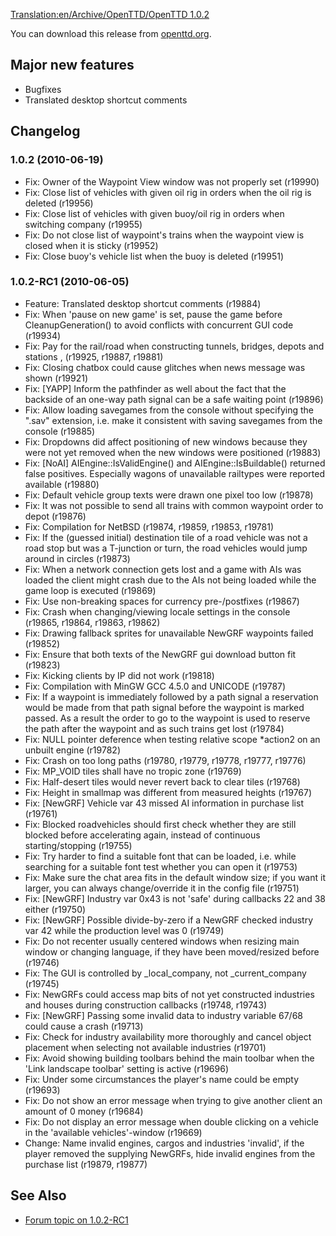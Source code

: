 [[Translation:en/Archive/OpenTTD/OpenTTD 1.0.2]]

{{en/Archive/OpenTTD/Navigation}}
{{en/Archive/OpenTTD/NaviPrevNext|prev=en/Archive/OpenTTD/OpenTTD 1.0.1|next=en/Archive/OpenTTD/OpenTTD 1.0.3|date=2010-06-19}}

You can download this release from [http://www.openttd.org/en/download-stable/1.0.2 openttd.org].

==Major new features==

* Bugfixes
* Translated desktop shortcut comments

==Changelog==

===1.0.2 (2010-06-19)===

* Fix: Owner of the Waypoint View window was not properly set (r19990)
* Fix: Close list of vehicles with given oil rig in orders when the oil rig is deleted (r19956)
* Fix: Close list of vehicles with given buoy/oil rig in orders when switching company (r19955)
* Fix: Do not close list of waypoint's trains when the waypoint view is closed when it is sticky (r19952)
* Fix: Close buoy's vehicle list when the buoy is deleted {{en/Flyspray|3869}} (r19951)

===1.0.2-RC1 (2010-06-05)===

* Feature: Translated desktop shortcut comments (r19884)
* Fix: When 'pause on new game' is set, pause the game before CleanupGeneration() to avoid conflicts with concurrent GUI code {{en/Flyspray|3857}} (r19934)
* Fix: Pay for the rail/road when constructing tunnels, bridges, depots and stations {{en/Flyspray|3859}}, {{en/Flyspray|3827}} (r19925, r19887, r19881)
* Fix: Closing chatbox could cause glitches when news message was shown {{en/Flyspray|3865}} (r19921)
* Fix: [YAPP] Inform the pathfinder as well about the fact that the backside of an one-way path signal can be a safe waiting point {{en/Flyspray|3803}} (r19896)
* Fix: Allow loading savegames from the console without specifying the ".sav" extension, i.e. make it consistent with saving savegames from the console {{en/Flyspray|3761}} (r19885)
* Fix: Dropdowns did affect positioning of new windows because they were not yet removed when the new windows were positioned {{en/Flyspray|3812}} (r19883)
* Fix: [NoAI] AIEngine::IsValidEngine() and AIEngine::IsBuildable() returned false positives. Especially wagons of unavailable railtypes were reported available (r19880)
* Fix: Default vehicle group texts were drawn one pixel too low {{en/Flyspray|3851}} (r19878)
* Fix: It was not possible to send all trains with common waypoint order to depot (r19876)
* Fix: Compilation for NetBSD {{en/Flyspray|3809}} {{en/Flyspray|3840}} {{en/Flyspray|3845}} (r19874, r19859, r19853, r19781)
* Fix: If the (guessed initial) destination tile of a road vehicle was not a road stop but was a T-junction or turn, the road vehicles would jump around in circles {{en/Flyspray|3817}} (r19873)
* Fix: When a network connection gets lost and a game with AIs was loaded the client might crash due to the AIs not being loaded while the game loop is executed {{en/Flyspray|3819}} (r19869)
* Fix: Use non-breaking spaces for currency pre-/postfixes (r19867)
* Fix: Crash when changing/viewing locale settings in the console {{en/Flyspray|3830}} (r19865, r19864, r19863, r19862)
* Fix: Drawing fallback sprites for unavailable NewGRF waypoints failed (r19852)
* Fix: Ensure that both texts of the NewGRF gui download button fit (r19823)
* Fix: Kicking clients by IP did not work {{en/Flyspray|3784}} (r19818)
* Fix: Compilation with MinGW GCC 4.5.0 and UNICODE (r19787)
* Fix: If a waypoint is immediately followed by a path signal a reservation would be made from that path signal before the waypoint is marked passed. As a result the order to go to the waypoint is used to reserve the path after the waypoint and as such trains get lost {{en/Flyspray|3770}} (r19784)
* Fix: NULL pointer deference when testing relative scope *action2 on an unbuilt engine {{en/Flyspray|3828}} (r19782)
* Fix: Crash on too long paths {{en/Flyspray|3807}} (r19780, r19779, r19778, r19777, r19776)
* Fix: MP_VOID tiles shall have no tropic zone {{en/Flyspray|3820}} (r19769)
* Fix: Half-desert tiles would never revert back to clear tiles (r19768)
* Fix: Height in smallmap was different from measured heights {{en/Flyspray|3808}} (r19767)
* Fix: [NewGRF] Vehicle var 43 missed AI information in purchase list (r19761)
* Fix: Blocked roadvehicles should first check whether they are still blocked before accelerating again, instead of continuous starting/stopping (r19755)
* Fix: Try harder to find a suitable font that can be loaded, i.e. while searching for a suitable font test whether you can open it {{en/Flyspray|3740}} (r19753)
* Fix: Make sure the chat area fits in the default window size; if you want it larger, you can always change/override it in the config file {{en/Flyspray|3798}} (r19751)
* Fix: [NewGRF] Industry var 0x43 is not 'safe' during callbacks 22 and 38 either (r19750)
* Fix: [NewGRF] Possible divide-by-zero if a NewGRF checked industry var 42 while the production level was 0 (r19749)
* Fix: Do not recenter usually centered windows when resizing main window or changing language, if they have been moved/resized before {{en/Flyspray|3675}} (r19746)
* Fix: The GUI is controlled by _local_company, not _current_company (r19745)
* Fix: NewGRFs could access map bits of not yet constructed industries and houses during construction callbacks (r19748, r19743)
* Fix: [NewGRF] Passing some invalid data to industry variable 67/68 could cause a crash (r19713)
* Fix: Check for industry availability more thoroughly and cancel object placement when selecting not available industries {{en/Flyspray|3787}} (r19701)
* Fix: Avoid showing building toolbars behind the main toolbar when the 'Link landscape toolbar' setting is active {{en/Flyspray|3781}} (r19696)
* Fix: Under some circumstances the player's name could be empty (r19693)
* Fix: Do not show an error message when trying to give another client an amount of 0 money {{en/Flyspray|3779}} (r19684)
* Fix: Do not display an error message when double clicking on a vehicle in the 'available vehicles'-window (r19669)
* Change: Name invalid engines, cargos and industries 'invalid', if the player removed the supplying NewGRFs, hide invalid engines from the purchase list (r19879, r19877)

== See Also ==
* [http://www.tt-forums.net/viewtopic.php?f=29&t=48731 Forum topic on 1.0.2-RC1]